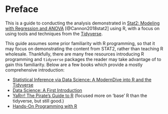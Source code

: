 # Preface {.unnumbered}

This is a guide to conducting the analysis demonstrated in [Stat2: Modeling with Regression and ANOVA](https://www.macmillanlearning.com/college/us/product/STAT2/p/1319054072) [@Cannon2018stat2] using R, with a focus on using tools and techniques from the [Tidyverse](https://www.tidyverse.org/).

This guide assumes some prior familiarity with R programming, so that it may focus on demonstrating the content from STAT2, rather than teaching R wholesale. Thankfully, there are many free resources introducing R programming and `tidyverse` packages the reader may take advantage of to gain this familiarity. Below are a few books which provide a mostly comprehensive introduction:

- [Statistical Inference via Data Science: A ModernDive into R and the Tidyverse](https://moderndive.com/)
- [Data Science: A First Introduction](https://datasciencebook.ca/)
- [YaRrr! The Pirate’s Guide to R](https://bookdown.org/ndphillips/YaRrr/test-your-r-might-1.html) (focused more on 'base' R than the tidyverse, but still good.)
- [Hands-On Programming with R](https://jjallaire.github.io/hopr/)
